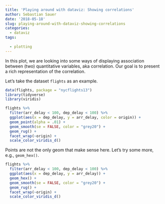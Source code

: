 ```yaml
---
title: 'Playing around with dataviz: Showing correlations'
author: Sebastian Sauer
date: '2018-05-18'
slug: playing-around-with-dataviz-showing-correlations
categories:
  - dataviz
tags:
  
  - plotting
---
```



In this plot, we are looking into some ways of displaying association between (two) quantitative variables, aka correlation. Our goal is to present a rich representation of the correlation.

Let's take the dataset `flights` as an example.


```r
data(flights, package = "nycflights13")
library(tidyverse)
library(viridis)
```


```r
flights %>% 
  filter(arr_delay < 100, dep_delay < 100) %>% 
  ggplot(aes(x = dep_delay, y = arr_delay, color = origin)) +
  geom_point(alpha = .01) +
  geom_smooth(se = FALSE, color = "grey20") +
  geom_rug() +
  facet_wrap(~origin) +
  scale_color_viridis_d()
```

Points are not the only geom that make sense here. Let's try some more, e.g., `geom_hex()`.

```r
flights %>% 
  filter(arr_delay < 100, dep_delay < 100) %>% 
  ggplot(aes(x = dep_delay, y = arr_delay)) +
  geom_hex() +
  geom_smooth(se = FALSE, color = "grey20") +
  geom_rug() +
  facet_wrap(~origin) +
  scale_color_viridis_d()
```
